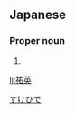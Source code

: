 ==Japanese==
{{ja-kanjitab|祐|英}}

===Proper noun===
{{ja-pos|proper|すけひで}}

# {{given name|male|lang=ja}}

[[Category:Japanese male given names|すけひで]]

[[li:祐英]]